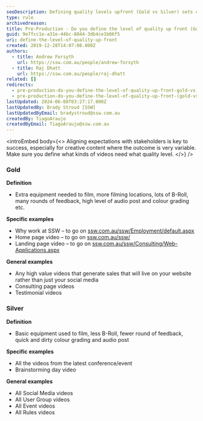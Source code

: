 ```yaml
---
seoDescription: Defining quality levels upfront (Gold vs Silver) sets clear expectations with stakeholders and ensures successful pre-production.
type: rule
archivedreason:
title: Pre-Production - Do you define the level of quality up front (Gold vs Silver)?
guid: 9e7fcc1e-a31e-44bc-8044-3db4ce1b06f5
uri: define-the-level-of-quality-up-front
created: 2019-12-28T14:07:08.000Z
authors:
  - title: Andrew Forsyth
    url: https://ssw.com.au/people/andrew-forsyth
  - title: Raj Dhatt
    url: https://ssw.com.au/people/raj-dhatt
related: []
redirects:
  - pre-production-do-you-define-the-level-of-quality-up-front-gold-vs-silver
  - pre-production-do-you-define-the-level-of-quality-up-front-(gold-vs-silver)
lastUpdated: 2024-06-08T03:27:17.000Z
lastUpdatedBy: Brady Stroud [SSW]
lastUpdatedByEmail: bradystroud@ssw.com.au
createdBy: TiagoAraujo
createdByEmail: TiagoAraujo@ssw.com.au
---
```


<introEmbed
  body={<>
Aligning expectations with stakeholders is key to success, especially for creative content where the outcome is very variable. Make sure you define what kinds of videos need what quality level.
  </>}
/>
### Gold

**Definition**

- Extra equipment needed to film, more filming locations, lots of B-Roll, many rounds of feedback, high level of audio post and colour grading etc.

**Specific examples**

- Why work at SSW – to go on [ssw.com.au/ssw/Employment/default.aspx](https://www.ssw.com.au/ssw/Employment)
- Home page video – to go on [ssw.com.au/ssw/](https://www.ssw.com.au)
- Landing page video – to go on [ssw.com.au/ssw/Consulting/Web-Applications.aspx](https://www.ssw.com.au/ssw/Consulting/Web-Applications.aspx)

**General examples**

- Any high value videos that generate sales that will live on your website rather than just your social media
- Consulting page videos
- Testimonial videos

### Silver

**Definition**

- Basic equipment used to film, less B-Roll, fewer round of feedback, quick and dirty colour grading and audio post

**Specific examples**

- All the videos from the latest conference/event
- Brainstorming day video

**General examples**

- All Social Media videos
- All User Group videos
- All Event videos
- All Rules videos
